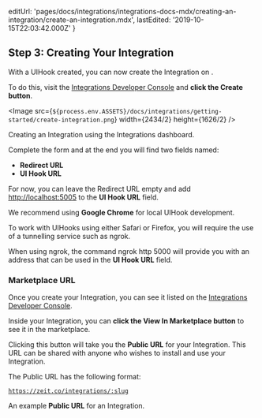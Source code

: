 
  editUrl:
    'pages/docs/integrations/integrations-docs-mdx/creating-an-integration/create-an-integration.mdx',
  lastEdited: '2019-10-15T22:03:42.000Z'
}

## Step 3: Creating Your Integration

With a UIHook created, you can now create the Integration on <OrgName />.

To do this, visit the [Integrations Developer Console](https://zeit.co/dashboard/integrations/console) and **click the Create button**.

<Image
  src={`${process.env.ASSETS}/docs/integrations/getting-started/create-integration.png`}
  width={2434/2}
  height={1626/2}
/>
<Caption>Creating an Integration using the Integrations dashboard.</Caption>

Complete the form and at the end you will find two fields named:

- **Redirect URL**
- **UI Hook URL**

For now, you can leave the Redirect URL empty and add <http://localhost:5005> to the **UI Hook URL** field.

<Note type="warning">
We recommend using <b>Google Chrome</b> for local UIHook development.

To work with UIHooks using either Safari or Firefox, you will require the use of a tunnelling service such as <Link href="https://ngrok.com/">ngrok</Link>.

When using <InlineCode>ngrok</InlineCode>, the command <InlineCode>ngrok http 5000</InlineCode> will provide you with an address that can be used in the <b>UI Hook URL</b> field.

</Note>

### Marketplace URL

Once you create your Integration, you can see it listed on the [Integrations Developer Console](https://zeit.co/dashboard/integrations/console).

Inside your Integration, you can **click the View In Marketplace button** to see it in the marketplace.

Clicking this button will take you the **Public URL** for your Integration. This URL can be shared with anyone who wishes to install and use your Integration.

The Public URL has the following format:

<Code>https://zeit.co/integrations/:slug</Code>
<Caption>An example <b>Public URL</b> for an Integration.</Caption>
